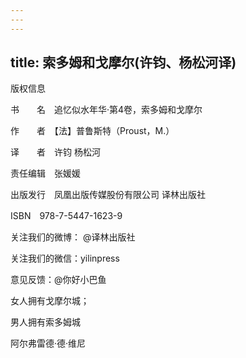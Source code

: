 ```yaml
---
---
---
```

title: 索多姆和戈摩尔(许钧、杨松河译)
---



版权信息


书  名　追忆似水年华·第4卷，索多姆和戈摩尔

作  者　【法】普鲁斯特（Proust，M.）

译　　者　许钧 杨松河

责任编辑　张媛媛

出版发行　凤凰出版传媒股份有限公司 译林出版社

ISBN　978-7-5447-1623-9

关注我们的微博： @译林出版社

关注我们的微信：yilinpress

意见反馈：@你好小巴鱼





女人拥有戈摩尔城；

男人拥有索多姆城


阿尔弗雷德·德·维尼